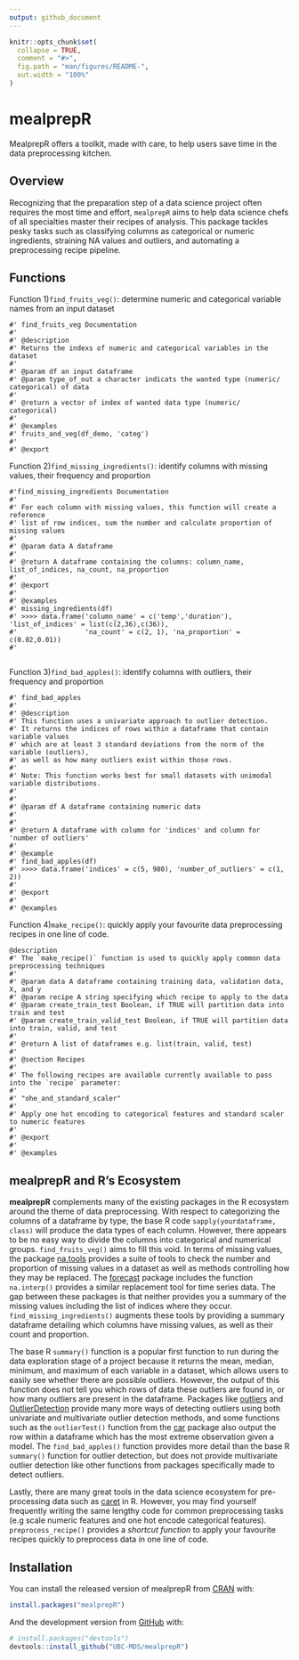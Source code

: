 ```yaml
---
output: github_document
---
```


<!-- README.md is generated from README.Rmd. Please edit that file -->

```r
knitr::opts_chunk$set(
  collapse = TRUE,
  comment = "#>",
  fig.path = "man/figures/README-",
  out.width = "100%"
)
```


# mealprepR

<!-- badges: start -->

<!-- badges: end -->

MealprepR offers a toolkit, made with care, to help users save time in the data preprocessing kitchen.

## Overview

Recognizing that the preparation step of a data science project often requires the most time and effort, `mealprepR` aims to help data science chefs of all specialties master their recipes of analysis. This package tackles pesky tasks such as classifying columns as categorical or numeric ingredients, straining NA values and outliers, and automating a preprocessing recipe pipeline.

## Functions
Function 1)`find_fruits_veg()`: determine numeric and categorical variable names from an input dataset
```
#' find_fruits_veg Documentation
#' 
#' @description
#' Returns the indexs of numeric and categorical variables in the dataset
#'
#' @param df an input dataframe
#' @param type_of_out a character indicats the wanted type (numeric/ categorical) of data
#'
#' @return a vector of index of wanted data type (numeric/ categorical)
#'
#' @examples
#' fruits_and_veg(df_demo, 'categ')
#'
#' @export
```

Function 2)`find_missing_ingredients()`: identify columns with missing values, their frequency and proportion
```
#'find_missing_ingredients Documentation
#'
#' For each column with missing values, this function will create a reference 
#' list of row indices, sum the number and calculate proportion of missing values 
#'
#' @param data A dataframe
#'
#' @return A dataframe containing the columns: column_name, list_of_indices, na_count, na_proportion
#'
#' @export
#'
#' @examples
#' missing_ingredients(df)
#' >>>> data.frame('column_name' = c('temp','duration'), 'list_of_indices' = list(c(2,36),c(36)), 
#'                 'na_count' = c(2, 1), 'na_proportion' = c(0.02,0.01)) 
#'
    
```

Function 3)`find_bad_apples()`: identify columns with outliers, their frequency and proportion
```
#' find_bad_apples
#'
#' @description
#' This function uses a univariate approach to outlier detection.
#' It returns the indices of rows within a dataframe that contain variable values
#' which are at least 3 standard deviations from the norm of the variable (outliers),
#' as well as how many outliers exist within those rows.
#'
#' Note: This function works best for small datasets with unimodal variable distributions.
#'
#'
#' @param df A dataframe containing numeric data
#'
#'
#' @return A dataframe with column for 'indices' and column for 'number of outliers'
#'
#' @example
#' find_bad_apples(df)
#' >>>> data.frame('indices' = c(5, 980), 'number_of_outliers' = c(1, 2))
#'
#' @export
#'
#' @examples
```

Function 4)`make_recipe()`: quickly apply your favourite data preprocessing recipes in one line of code.

```
@description
#' The `make_recipe()` function is used to quickly apply common data preprocessing techniques
#'
#' @param data A dataframe containing training data, validation data, X, and y
#' @param recipe A string specifying which recipe to apply to the data
#' @param create_train_test Boolean, if TRUE will partition data into train and test
#' @param create_train_valid_test Boolean, if TRUE will partition data into train, valid, and test
#'
#' @return A list of dataframes e.g. list(train, valid, test)
#'
#' @section Recipes
#'
#' The following recipes are available currently available to pass into the `recipe` parameter:
#'
#' "ohe_and_standard_scaler"
#'
#' Apply one hot encoding to categorical features and standard scaler to numeric features
#'
#' @export
#'
#' @examples
```

## mealprepR and R's Ecosystem

**mealprepR** complements many of the existing packages in the R ecosystem around the theme of data preprocessing. With respect to categorizing the columns of a dataframe by type, the base R code `sapply(yourdataframe, class)` will produce the data types of each column. However, there appears to be no easy way to divide the columns into categorical and numerical groups. `find_fruits_veg()` aims to fill this void. In terms of missing values, the package [na.tools](https://cran.r-project.org/web/packages/na.tools/na.tools.pdf) provides a suite of tools to check the number and proportion of missing values in a dataset as well as methods controlling how they may be replaced. The [forecast](https://cloud.r-project.org/web/packages/forecast/forecast.pdf) package includes the function `na.interp()` provides a similar replacement tool for time series data. The gap between these packages is that neither provides you a summary of the missing values including the list of indices where they occur. `find_missing_ingredients()` augments these tools by providing a summary dataframe detailing which columns have missing values, as well as their count and proportion.

The base R `summary()` function is a popular first function to run during the data exploration stage of a project because it returns the mean, median, minimum, and maximum of each variable in a dataset, which allows users to easily see whether there are possible outliers. However, the output of this function does not tell you which rows of data these outliers are found in, or how many outliers are present in the dataframe. Packages like [outliers](https://cran.r-project.org/web/packages/outliers/outliers.pdf) and [OutlierDetection](https://cran.r-project.org/web/packages/OutlierDetection/OutlierDetection.pdf) provide many more ways of detecting outliers using both univariate and multivariate outlier detection methods, and some functions such as the `outlierTest()` function from the [car](https://cran.r-project.org/web/packages/car/car.pdf) package also output the row within a dataframe which has the most extreme observation given a model. The `find_bad_apples()` function provides more detail than the base R `summary()` function for outlier detection, but does not provide multivariate outlier detection like other functions from packages specifically made to detect outliers.

Lastly, there are many great tools in the data science ecosystem for pre-processing data such as [caret](https://topepo.github.io/caret/pre-processing.html) in R. However, you may find yourself frequently writing the same lengthy code for common preprocessing tasks (e.g scale numeric features and one hot encode categorical features). `preprocess_recipe()` provides a _shortcut function_ to apply your favourite recipes quickly to preprocess data in one line of code.


## Installation

You can install the released version of mealprepR from
[CRAN](https://CRAN.R-project.org) with:

``` r
install.packages("mealprepR")
```

And the development version from [GitHub](https://github.com/) with:

``` r
# install.packages("devtools")
devtools::install_github("UBC-MDS/mealprepR")
```

